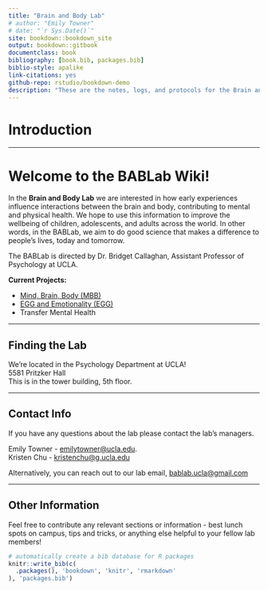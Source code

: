 ```yaml
--- 
title: "Brain and Body Lab"
# author: "Emily Towner"
# date: "`r Sys.Date()`"
site: bookdown::bookdown_site
output: bookdown::gitbook
documentclass: book
bibliography: [book.bib, packages.bib]
biblio-style: apalike
link-citations: yes
github-repo: rstudio/bookdown-demo
description: "These are the notes, logs, and protocols for the Brain and Body Lab at UCLA"
---
```


# Introduction

----------

<h1>Welcome to the BABLab Wiki!</h1>

In the <b>Brain and Body Lab</b> we are interested in how early experiences influence interactions between the brain and body, contributing to mental and physical health. We hope to use this information to improve the wellbeing of children, adolescents, and adults across the world. In other words, in the BABLab, we aim to do good science that makes a difference to people’s lives, today and tomorrow.

The BABLab is directed by Dr. Bridget Callaghan, Assistant Professor of Psychology at UCLA.

**Current Projects:**

 - [Mind, Brain, Body (MBB)](https://osf.io/ha3rq/)
 - [EGG and Emotionality (EGG)](https://osf.io/nf2bv/)
 - Transfer Mental Health

<hr>

## Finding the Lab

We're located in the Psychology Department at UCLA! <br>
5581 Pritzker Hall <br>
This is in the tower building, 5th floor.

<hr>

## Contact Info

If you have any questions about the lab please contact the lab's managers.

Emily Towner - [emilytowner@ucla.edu](mailto:emilytowner@ucla.edu). <br>
Kristen Chu - [kristenchu@g.ucla.edu](mailto:kristenchu@g.ucla.edu)

Alternatively, you can reach out to our lab email, [bablab.ucla@gmail.com](mailto:bablab.ucla@gmail.com)

<hr>

## Other Information

Feel free to contribute any relevant sections or information - best lunch spots on campus, tips and tricks, or anything else helpful to your fellow lab members!

```r
# automatically create a bib database for R packages
knitr::write_bib(c(
  .packages(), 'bookdown', 'knitr', 'rmarkdown'
), 'packages.bib')
```
